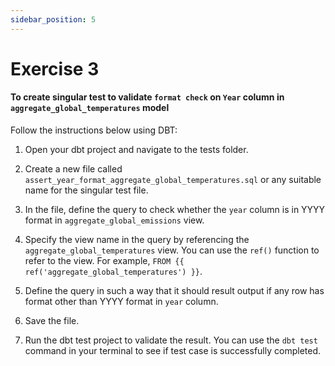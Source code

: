 ```yaml
---
sidebar_position: 5
---
```


# Exercise 3


#### To create singular test to validate `format check` on `Year` column in `aggregate_global_temperatures` model

Follow the instructions below using DBT:

1. Open your dbt project and navigate to the tests folder.

2. Create a new file called `assert_year_format_aggregate_global_temperatures.sql` or any suitable name for the singular test file.

3. In the file, define the query to check whether the `year` column is in YYYY format in `aggregate_global_emissions` view.

4. Specify the view name in the query by referencing the `aggregate_global_temperatures` view. You can use the `ref()` function to refer to the view. For example, `FROM {{ ref('aggregate_global_temperatures') }}`.

5. Define the query in such a way that it should result output if any row has format other than YYYY format in `year` column.

6. Save the file.

7. Run the dbt test project to validate the result. You can use the `dbt test` command in your terminal to see if test case is successfully completed.